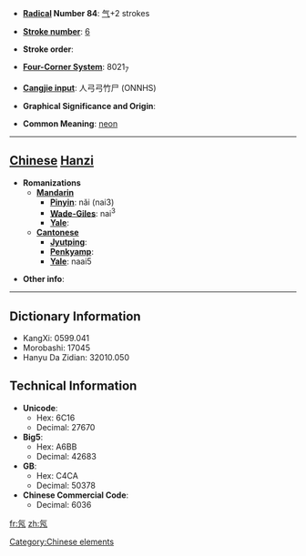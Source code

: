 * '''[[Wiktionary:Chinese radical index| Radical]] Number 84''': [[Wiktionary:Chinese radical index 气|气]]+2 strokes

* '''[[Wiktionary:Chinese total strokes index|Stroke number]]''': [[Wiktionary:Chinese total strokes index 6|6]]

* '''Stroke order''': 

* '''[[Wiktionary:Chinese four corner index|Four-Corner System]]''': 8021<sub>7</sub>

* '''[[Wiktionary:Chinese Cangjie index|Cangjie input]]''': 人弓弓竹尸 (ONNHS)

* '''Graphical Significance and Origin''': 

* '''Common Meaning''': [[neon]]

----

== [[Chinese]] [[Hanzi]] ==

* '''Romanizations'''
** '''[[Mandarin]]'''
*** '''[[Pinyin]]''': năi (nai3)
*** '''[[Wade-Giles]]''': nai<sup>3</sup>
*** '''[[Yale]]''': 
** '''[[Cantonese]]'''
*** '''[[Jyutping]]''':
*** '''[[Penkyamp]]''': 
*** '''[[Yale]]''': naai5

* '''Other info''': 

[[Category:Chinese elements]]

----

== Dictionary Information ==

* KangXi: 0599.041
* Morobashi: 17045
* Hanyu Da Zidian: 32010.050

== Technical Information ==

* '''Unicode''':
** Hex: 6C16
** Decimal: 27670
* '''Big5''':
** Hex: A6BB
** Decimal: 42683
* '''GB''':
** Hex: C4CA
** Decimal: 50378
* '''Chinese Commercial Code''':
** Decimal: 6036

[[fr:氖]]
[[zh:氖]]
